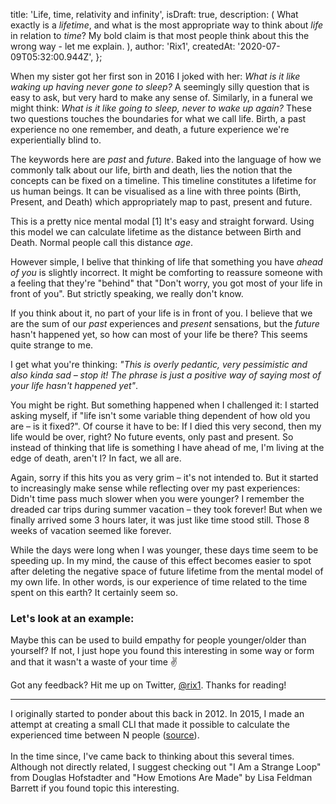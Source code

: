 
  title: 'Life, time, relativity and infinity',
  isDraft: true,
  description: (
    <span>
      What exactly is a <i>lifetime</i>, and what is the most appropriate way to
      think about <i>life</i> in relation to <i>time</i>? My bold claim is that
      most people think about this the wrong way - let me explain.
    </span>
  ),
  author: 'Rix1',
  createdAt: '2020-07-09T05:32:00.944Z',
};

When my sister got her first son in 2016 I joked with her: <i>What is it like waking up having never gone to sleep?</i> A seemingly silly question that is easy to ask, but very hard to make any sense of. Similarly, in a funeral we might think: <i>What is it like going to sleep, never to wake up again?</i>
These two questions touches the boundaries for what we call life. Birth, a past experience no one remember, and death, a future experience we're experientially blind to.

The keywords here are <i>past</i> and <i>future</i>. Baked into the language of how we commonly talk about our life, birth and death, lies the notion that the concepts can be fixed on a timeline. This timeline constitutes a lifetime for us human beings. It can be visualised as a line with three points (Birth,
Present, and Death) which appropriately map to past, present and future.

<LifetimeSlider />

This is a pretty nice mental modal <span id="footnote-1">[1]</span> It's easy and straight forward. Using this model we can calculate lifetime as the distance between Birth and Death. Normal people call this distance <i>age</i>.

However simple, I belive that thinking of life that something you have <i>ahead of you</i> is slightly incorrect. It might be comforting to reassure someone with a feeling that they're "behind" that "Don't worry, you got most of your life in front of you". But strictly speaking, we really don't know.

If you think about it, no part of your life is in front of you. I believe that we are the sum of our <i>past</i> experiences and <i>present</i> sensations, but the <i>future</i> hasn't happened yet, so how can most of your life be there? This seems quite strange to me.

I get what you're thinking: <i>"This is overly pedantic, very pessimistic and also kinda sad – stop it! The phrase is just a positive way of saying most of your life hasn't happened yet"</i>.

You might be right. But something happened when I challenged it: I started asking myself, if "life isn't some variable thing dependent of how old you are – is it fixed?". Of course it have to be: If I died this very second, then my life would be over, right? No future events, only past and present. So instead of
thinking that life is something I have ahead of me, I'm living at the edge of death, aren't I? In fact, we all are.

Again, sorry if this hits you as very grim – it's not intended to. But it started to increasingly make sense while reflecting over my past experiences: Didn't time pass much slower when you were younger? I remember the dreaded car trips during summer vacation – they took forever! But when we finally arrived some 3
hours later, it was just like time stood still. Those 8 weeks of vacation seemed like forever.

While the days were long when I was younger, these days time seem to be speeding up. In my mind, the cause of this effect becomes easier to spot after deleting the negative space of future lifetime from the mental model of my own life. In other words, is our experience of time related to the time spent on this earth? It certainly seem so.

### Let's look at an example:

<CarTripExample />

Maybe this can be used to build empathy for people younger/older than yourself? If not, I just hope you found this interesting in some way or form and that it wasn't a waste of your time ✌️

Got any feedback? Hit me up on Twitter, [@rix1](https://twitter.com/rix1). Thanks for reading!

---

<footnote>
  I originally started to ponder about this back in 2012. In 2015, I made an
  attempt at creating a small CLI that made it possible to calculate the
  experienced time between N people (<a href="https://github.com/rix1/time">source</a>).
<br /><br />  
In the time since, I've came back to thinking about this several times. Although
not directly related, I suggest checking out "I Am a Strange Loop" from Douglas
Hofstadter and "How Emotions Are Made" by Lisa Feldman Barrett if you found
topic this interesting.

</footnote>

